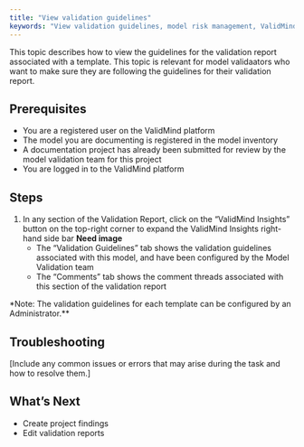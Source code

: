 ```yaml
---
title: "View validation guidelines"
keywords: "View validation guidelines, model risk management, ValidMind"
---
```


This topic describes how to view the guidelines for the validation report associated with a template. This topic is relevant for model validaators who want to make sure they are following the guidelines for their validation report.  

## Prerequisites

* You are a registered user on the ValidMind platform
* The model you are documenting is registered in the model inventory
* A documentation project has already been submitted for review by the model validation team for this project
* You are logged in to the ValidMind platform


## Steps

1. In any section of the Validation Report, click on the "ValidMind Insights" button on the top-right corner to expand the ValidMind Insights right-hand side bar **Need image**
   - The "Validation Guidelines" tab shows the validation guidelines associated with this model, and have been configured by the Model Validation team
   - The "Comments" tab shows the comment threads associated with this section of the validation report

*Note: The validation guidelines for each template can be configured by an Administrator.** 

## Troubleshooting

[Include any common issues or errors that may arise during the task and how to resolve them.]

## What's Next

* Create project findings
* Edit validation reports

